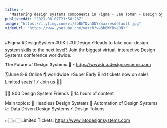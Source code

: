 ```yaml
---
title: >
  "Mastering design systems components in Figma - Jan Toman - Design System Lead @ Productboard"
publishedAt: "2021-06-07T21:58:23Z"
image: "https://i.ytimg.com/vi/3bBWYDvaONY/maxresdefault.jpg"
videoUrl: "https://www.youtube.com/watch?v=3bBWYDvaONY"
---
```


#Figma #DesignSystem #UIKit #UIDesign
⚡️Ready to take your design system skills to the next level?
Join the biggest virtual, interactive Design Systems conference worldwide.

The Future of Design Systems 🚀 - https://www.intodesignsystems.com

🗓️June 8-9 Online 🌎worldwide
⚡️Super Early Bird tickets now on sale! Limited seats!! ⚡️
Join us 🙌🏻

👋🏻 800 Design System Friends
🎨 14 hours of content

Main topics:
🎨 Headless Design Systems
🤖 Automation of Design Systems
📈 Data Driven Design Systems
⚡️ Design Tokens

👉🏻👉🏻 Limited Tickets: https://www.intodesignsystems.com
